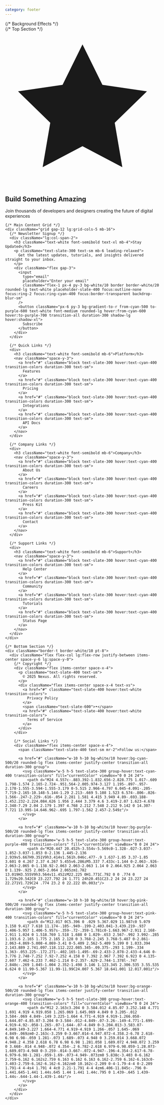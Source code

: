 ```yaml
---
category: footer
---
```


<footer className="bg-gradient-to-br from-slate-900 via-gray-800 to-slate-900 relative overflow-hidden">
  {/* Background Effects */}
  <div className="absolute inset-0 opacity-20">
    <div className="absolute inset-0" style={{
      backgroundImage: `url("data:image/svg+xml,%3Csvg width='60' height='60' viewBox='0 0 60 60' xmlns='http://www.w3.org/2000/svg'%3E%3Cg fill='none' fillRule='evenodd'%3E%3Cg fill='%239C92AC' fillOpacity='0.05'%3E%3Ccircle cx='30' cy='30' r='2'/%3E%3C/g%3E%3C/g%3E%3C/svg%3E")`
    }}></div>
  </div>
  
  <div className="relative max-w-7xl mx-auto px-6 py-20">
    {/* Top Section */}
    <div className="text-center mb-16">
      <div className="inline-flex items-center justify-center w-16 h-16 bg-gradient-to-r from-cyan-400 to-purple-500 rounded-2xl mb-6 shadow-xl">
        <svg className="w-8 h-8 text-white" fill="currentColor" viewBox="0 0 24 24">
          <path d="M12 2l3.09 6.26L22 9.27l-5 4.87 1.18 6.88L12 17.77l-6.18 3.25L7 14.14 2 9.27l6.91-1.01L12 2z"/>
        </svg>
      </div>
      <h2 className="text-4xl font-bold text-white mb-4 bg-gradient-to-r from-cyan-400 to-purple-400 bg-clip-text text-transparent">
        Build Something Amazing
      </h2>
      <p className="text-slate-300 text-lg max-w-2xl mx-auto leading-relaxed">
        Join thousands of developers and designers creating the future of digital experiences
      </p>
    </div>

    {/* Main Content Grid */}
    <div className="grid gap-12 lg:grid-cols-5 mb-16">
      {/* Newsletter Signup */}
      <div className="lg:col-span-2">
        <h3 className="text-white font-semibold text-xl mb-4">Stay Updated</h3>
        <p className="text-slate-300 text-sm mb-6 leading-relaxed">
          Get the latest updates, tutorials, and insights delivered straight to your inbox.
        </p>
        <div className="flex gap-3">
          <input 
            type="email" 
            placeholder="Enter your email"
            className="flex-1 px-4 py-3 bg-white/10 border border-white/20 rounded-lg text-white placeholder-slate-400 focus:outline-none focus:ring-2 focus:ring-cyan-400 focus:border-transparent backdrop-blur-sm"
          />
          <button className="px-6 py-3 bg-gradient-to-r from-cyan-500 to-purple-600 text-white font-medium rounded-lg hover:from-cyan-600 hover:to-purple-700 transition-all duration-300 shadow-lg hover:shadow-xl">
            Subscribe
          </button>
        </div>
      </div>

      {/* Quick Links */}
      <div>
        <h3 className="text-white font-semibold mb-6">Platform</h3>
        <nav className="space-y-3">
          <a href="#" className="block text-slate-300 hover:text-cyan-400 transition-colors duration-300 text-sm">
            Features
          </a>
          <a href="#" className="block text-slate-300 hover:text-cyan-400 transition-colors duration-300 text-sm">
            Pricing
          </a>
          <a href="#" className="block text-slate-300 hover:text-cyan-400 transition-colors duration-300 text-sm">
            Integrations
          </a>
          <a href="#" className="block text-slate-300 hover:text-cyan-400 transition-colors duration-300 text-sm">
            API Docs
          </a>
        </nav>
      </div>

      {/* Company Links */}
      <div>
        <h3 className="text-white font-semibold mb-6">Company</h3>
        <nav className="space-y-3">
          <a href="#" className="block text-slate-300 hover:text-cyan-400 transition-colors duration-300 text-sm">
            About Us
          </a>
          <a href="#" className="block text-slate-300 hover:text-cyan-400 transition-colors duration-300 text-sm">
            Careers
          </a>
          <a href="#" className="block text-slate-300 hover:text-cyan-400 transition-colors duration-300 text-sm">
            Press Kit
          </a>
          <a href="#" className="block text-slate-300 hover:text-cyan-400 transition-colors duration-300 text-sm">
            Contact
          </a>
        </nav>
      </div>

      {/* Support Links */}
      <div>
        <h3 className="text-white font-semibold mb-6">Support</h3>
        <nav className="space-y-3">
          <a href="#" className="block text-slate-300 hover:text-cyan-400 transition-colors duration-300 text-sm">
            Help Center
          </a>
          <a href="#" className="block text-slate-300 hover:text-cyan-400 transition-colors duration-300 text-sm">
            Community
          </a>
          <a href="#" className="block text-slate-300 hover:text-cyan-400 transition-colors duration-300 text-sm">
            Tutorials
          </a>
          <a href="#" className="block text-slate-300 hover:text-cyan-400 transition-colors duration-300 text-sm">
            Status Page
          </a>
        </nav>
      </div>
    </div>

    {/* Bottom Section */}
    <div className="border-t border-white/10 pt-8">
      <div className="flex flex-col lg:flex-row justify-between items-center space-y-6 lg:space-y-0">
        {/* Copyright */}
        <div className="flex items-center space-x-4">
          <p className="text-slate-400 text-sm">
            © 2025 Nexus. All rights reserved.
          </p>
          <div className="flex items-center space-x-4 text-xs">
            <a href="#" className="text-slate-400 hover:text-white transition-colors">
              Privacy Policy
            </a>
            <span className="text-slate-600">•</span>
            <a href="#" className="text-slate-400 hover:text-white transition-colors">
              Terms of Service
            </a>
          </div>
        </div>

        {/* Social Links */}
        <div className="flex items-center space-x-4">
          <span className="text-slate-400 text-sm mr-2">Follow us:</span>
          
          <a href="#" className="w-10 h-10 bg-white/10 hover:bg-cyan-500/20 rounded-lg flex items-center justify-center transition-all duration-300 group">
            <svg className="w-5 h-5 text-slate-300 group-hover:text-cyan-400 transition-colors" fill="currentColor" viewBox="0 0 24 24">
              <path d="M24 4.557c-.883.392-1.832.656-2.828.775 1.017-.609 1.798-1.574 2.165-2.724-.951.564-2.005.974-3.127 1.195-.897-.957-2.178-1.555-3.594-1.555-3.179 0-5.515 2.966-4.797 6.045-4.091-.205-7.719-2.165-10.148-5.144-1.29 2.213-.669 5.108 1.523 6.574-.806-.026-1.566-.247-2.229-.616-.054 2.281 1.581 4.415 3.949 4.89-.693.188-1.452.232-2.224.084.626 1.956 2.444 3.379 4.6 3.419-2.07 1.623-4.678 2.348-7.29 2.04 2.179 1.397 4.768 2.212 7.548 2.212 9.142 0 14.307-7.721 13.995-14.646.962-.695 1.797-1.562 2.457-2.549z"/>
            </svg>
          </a>
          
          <a href="#" className="w-10 h-10 bg-white/10 hover:bg-purple-500/20 rounded-lg flex items-center justify-center transition-all duration-300 group">
            <svg className="w-5 h-5 text-slate-300 group-hover:text-purple-400 transition-colors" fill="currentColor" viewBox="0 0 24 24">
              <path d="M20.447 20.452h-3.554v-5.569c0-1.328-.027-3.037-1.852-3.037-1.853 0-2.136 1.445-2.136 2.939v5.667H9.351V9h3.414v1.561h.046c.477-.9 1.637-1.85 3.37-1.85 3.601 0 4.267 2.37 4.267 5.455v6.286zM5.337 7.433c-1.144 0-2.063-.926-2.063-2.065 0-1.138.92-2.063 2.063-2.063 1.14 0 2.064.925 2.064 2.063 0 1.139-.925 2.065-2.064 2.065zm1.782 13.019H3.555V9h3.564v11.452zM22.225 0H1.771C.792 0 0 .774 0 1.729v20.542C0 23.227.792 24 1.771 24h20.451C23.2 24 24 23.227 24 22.271V1.729C24 .774 23.2 0 22.222 0h.003z"/>
            </svg>
          </a>
          
          <a href="#" className="w-10 h-10 bg-white/10 hover:bg-pink-500/20 rounded-lg flex items-center justify-center transition-all duration-300 group">
            <svg className="w-5 h-5 text-slate-300 group-hover:text-pink-400 transition-colors" fill="currentColor" viewBox="0 0 24 24">
              <path d="M12.017 0C5.396 0 .029 5.367.029 11.987c0 5.079 3.158 9.417 7.618 11.174-.105-.949-.199-2.403.041-3.439.219-.937 1.406-5.957 1.406-5.957s-.359-.72-.359-1.781c0-1.663.967-2.911 2.168-2.911 1.024 0 1.518.769 1.518 1.688 0 1.029-.653 2.567-.992 3.992-.285 1.193.6 2.165 1.775 2.165 2.128 0 3.768-2.245 3.768-5.487 0-2.861-2.063-4.869-5.008-4.869-3.41 0-5.409 2.562-5.409 5.199 0 1.033.394 2.143.889 2.741.097.118.112.222.085.345-.09.375-.293 1.199-.334 1.363-.053.225-.172.271-.402.165-1.495-.69-2.433-2.878-2.433-4.646 0-3.776 2.748-7.252 7.92-7.252 4.158 0 7.392 2.967 7.392 6.923 0 4.135-2.607 7.462-6.233 7.462-1.214 0-2.357-.629-2.744-1.378l-.747 2.848c-.269 1.045-1.004 2.352-1.498 3.146 1.123.345 2.306.535 3.55.535 6.624 0 11.99-5.367 11.99-11.99C24.007 5.367 18.641.001 12.017.001z"/>
            </svg>
          </a>
          
          <a href="#" className="w-10 h-10 bg-white/10 hover:bg-orange-500/20 rounded-lg flex items-center justify-center transition-all duration-300 group">
            <svg className="w-5 h-5 text-slate-300 group-hover:text-orange-400 transition-colors" fill="currentColor" viewBox="0 0 24 24">
              <path d="M12 2.163c3.204 0 3.584.012 4.85.07 3.252.148 4.771 1.691 4.919 4.919.058 1.265.069 1.645.069 4.849 0 3.205-.012 3.584-.069 4.849-.149 3.225-1.664 4.771-4.919 4.919-1.266.058-1.644.07-4.85.07-3.204 0-3.584-.012-4.849-.07-3.26-.149-4.771-1.699-4.919-4.92-.058-1.265-.07-1.644-.07-4.849 0-3.204.013-3.583.07-4.849.149-3.227 1.664-4.771 4.919-4.919 1.266-.057 1.645-.069 4.849-.069zm0-2.163c-3.259 0-3.667.014-4.947.072-4.358.2-6.78 2.618-6.98 6.98-.059 1.281-.073 1.689-.073 4.948 0 3.259.014 3.668.072 4.948.2 4.358 2.618 6.78 6.98 6.98 1.281.058 1.689.072 4.948.072 3.259 0 3.668-.014 4.948-.072 4.354-.2 6.782-2.618 6.979-6.98.059-1.28.073-1.689.073-4.948 0-3.259-.014-3.667-.072-4.947-.196-4.354-2.617-6.78-6.979-6.98-1.281-.059-1.69-.073-4.949-.073zm0 5.838c-3.403 0-6.162 2.759-6.162 6.162s2.759 6.163 6.162 6.163 6.162-2.759 6.162-6.163c0-3.403-2.759-6.162-6.162-6.162zm0 10.162c-2.209 0-4-1.79-4-4 0-2.209 1.791-4 4-4s4 1.791 4 4c0 2.21-1.791 4-4 4zm6.406-11.845c-.796 0-1.441.645-1.441 1.44s.645 1.44 1.441 1.44c.795 0 1.439-.645 1.439-1.44s-.644-1.44-1.439-1.44z"/>
            </svg>
          </a>
        </div>
      </div>
    </div>
  </div>
</footer>